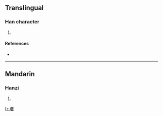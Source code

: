 ==Translingual==

===Han character===
{{Han char|rn=96|rad=玉|as=12|sn=16|four=1816<sub>6</sub>|canj=一土金田日 (MGCWA)}}

# {{defn|Han|sort=玉12}}

====References====
* {{Han ref|kx=0741.290|dkj=21230|hdz=21138.020|uh=7494|ud=29844|bh=EA65|bd=60005}}

----

==Mandarin==

===Hanzi===
{{cmn-hanzi|pin=[[zēng]] ([[zeng1]])|wg=tseng<sup>1</sup>}}

# {{defn|Mandarin|sort=玉12}}

[[fr:璔]]
